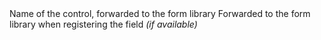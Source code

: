 
<Prop icon="cf.png" name="name" type="string" required>
  Name of the control, forwarded to the form library
</Prop>

<Prop icon="cf.png" name="fieldProps" type="object">
  Forwarded to the form library when registering the field <em>(if available)</em>
</Prop>

<Divider />